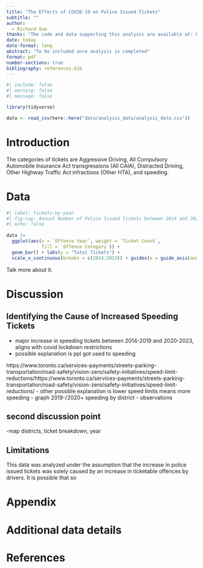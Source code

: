 ```yaml
---
title: "The Effects of COVID-19 on Police Issued Tickets"
subtitle: ""
author: 
  - Richard Guo
thanks: "The code and data supporting this analysis are available at: https://github.com/Richard-Guo1/Police_Issued_Tickets."
date: today
date-format: long
abstract: "To be included once analysis is completed"
format: pdf
number-sections: true
bibliography: references.bib
---
```


```r
#| include: false
#| warning: false
#| message: false

library(tidyverse)

data <- read_csv(here::here("data/analysis_data/analysis_data.csv"))

```


# Introduction

The categories of tickets are Aggressive Driving, All Compulsory Automobile Insurance Act transgressions (All CAIA), Distracted Driving, Other Highway Traffic Act infractions (Other HTA), and speeding. 


# Data {#sec-mydatasection}


```r
#| label: tickets-by-year
#| fig-cap: Annual Number of Police Issued Tickets between 2014 and 2023
#| echo: false
  
data |> 
  ggplot(aes(x = `Offence Year`, weight = `Ticket Count`, 
             fill = `Offence Category`)) + 
  geom_bar() + labs(y = "Total Tickets") + 
  scale_x_continuous(breaks = c(2014:2023)) + guides(x = guide_axis(angle = 70))

```

Talk more about it.





# Discussion

## Identifying the Cause of Increased Speeding Tickets {#sec-first-point}
- major increase in speeding tickets between 2014-2019 and 2020-2023, aligns with covid lockdown restrictions 
- possible explanation is ppl got used to speeding

https://www.toronto.ca/services-payments/streets-parking-transportation/road-safety/vision-zero/safety-initiatives/speed-limit-reductions/https://www.toronto.ca/services-payments/streets-parking-transportation/road-safety/vision-zero/safety-initiatives/speed-limit-reductions/
- other possible explanation is lower speed limits means more speeding
- graph 2019-/2020+ speeding by district
- observations

## second discussion point
-map districts, ticket breakdown, year


## Limitations
This data was analyzed under the assumption that the increase in police issued tickets was solely caused by an increase in ticketable offences by drivers. It is possible that so
\newpage

\appendix

# Appendix {-}


# Additional data details



\newpage


# References


